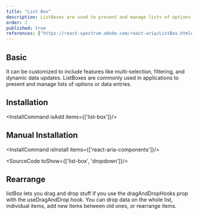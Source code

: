 ```yaml
---
title: "List Box"
description: ListBoxes are used to present and manage lists of options or data entries.
order: 2
published: true
references: ["https://react-spectrum.adobe.com/react-aria/ListBox.html#props"]
---
```


## Basic
It can be customized to include features like multi-selection, filtering, and dynamic data updates. ListBoxes are commonly used in applications to present and manage lists of options or data entries.
<How toUse="collections/list-box-demo" />

## Installation
<InstallCommand isAdd items={['list-box']}/>


## Manual Installation

<InstallCommand isInstall items={['react-aria-components']}/>

<SourceCode toShow={['list-box', 'dropdown']}/>


## Rearrange
listBox lets you drag and drop stuff if you use the dragAndDropHooks prop with the useDragAndDrop hook. You can drop data on the whole list, individual items, add new items between old ones, or rearrange items.
<How toUse="collections/list-box-rearrange-demo" />
